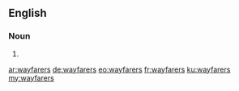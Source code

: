==English==

===Noun===
{{head|en|plural}}

# {{plural of|wayfarer|lang=en}}

[[ar:wayfarers]]
[[de:wayfarers]]
[[eo:wayfarers]]
[[fr:wayfarers]]
[[ku:wayfarers]]
[[my:wayfarers]]